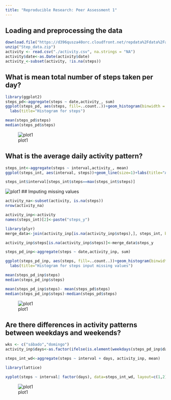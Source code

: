 ```yaml
---
title: "Reproducible Research: Peer Assessment 1"
---
```



## Loading and preprocessing the data
```r
download.file("https://d396qusza40orc.cloudfront.net/repdata%2Fdata%2Factivity.zip","./Step_data.zip", mode = "wb")
unzip("Step_data.zip")
activity <- read.csv("./activity.csv", na.strings = "NA")
activity$date<-as.Date(activity$date)
activity_<-subset(activity, !is.na(steps))
```

## What is mean total number of steps taken per day?
```r
library(ggplot2)
steps_pd<-aggregate(steps ~ date,activity_, sum)
ggplot(steps_pd, aes(steps, fill=..count..))+geom_histogram(binwidth = 5000)+ xlim(c(0,25000))+
  labs(title="Histogram for steps")

mean(steps_pd$steps)
median(steps_pd$steps)
```
![plot1](https://github.com/JavierRosales/RepData_PeerAssessment1/blob/master/Plots/plot1_.png)

## What is the average daily activity pattern?
```r
steps_int<-aggregate(steps ~ interval,activity_, mean)
ggplot(steps_int, aes(interval, steps))+geom_line(size=1)+labs(title="Average steps for each interval")

steps_int$interval[steps_int$steps==max(steps_int$steps)]

```
![plot1](https://github.com/JavierRosales/RepData_PeerAssessment1/blob/master/Plots/plot2_.png)
## Imputing missing values
```r
activity_na<-subset(activity, is.na(steps))
nrow(activity_na)

activity_inp<-activity
names(steps_int)[2]<-paste("steps_y")

library(plyr)
merge_data<-join(activity_inp[is.na(activity_inp$steps),], steps_int, by="interval")

activity_inp$steps[is.na(activity_inp$steps)]<-merge_data$steps_y

steps_pd_inp<-aggregate(steps ~ date,activity_inp, sum)

ggplot(steps_pd_inp, aes(steps, fill=..count..))+geom_histogram(binwidth = 5000)+ xlim(c(0,25000))+
  labs(title="Histogram for steps input missing values")

mean(steps_pd_inp$steps)
median(steps_pd_inp$steps)

mean(steps_pd_inp$steps)- mean(steps_pd$steps)
median(steps_pd_inp$steps)-median(steps_pd$steps)

```
![plot1](https://github.com/JavierRosales/RepData_PeerAssessment1/blob/master/Plots/plot3_.png)

## Are there differences in activity patterns between weekdays and weekends?
```r
wks <- c("sábado","domingo")
activity_inp$days<-as.factor(ifelse(is.element(weekdays(steps_pd_inp$date), wks),"Weekend", "Weekday"))

steps_int_wd<-aggregate(steps ~ interval + days, activity_inp, mean)

library(lattice)

xyplot(steps ~ interval| factor(days), data=steps_int_wd, layout=c(1,2), type="l")

```
![plot1](https://github.com/JavierRosales/RepData_PeerAssessment1/blob/master/Plots/plot4_.png)
